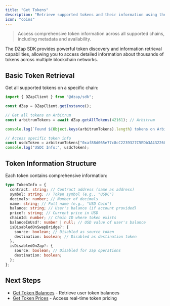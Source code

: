 ```yaml
---
title: "Get Tokens"
description: "Retrieve supported tokens and their information using the DZap SDK"
icon: "coins"
---
```


> Access comprehensive token information across all supported chains, including metadata and availability.

The DZap SDK provides powerful token discovery and information retrieval capabilities, allowing you to access detailed information about thousands of tokens across multiple blockchain networks.

## Basic Token Retrieval

Get all supported tokens on a specific chain:

```typescript
import { DZapClient } from "@dzap/sdk";

const dZap = DZapClient.getInstance();

// Get all tokens on Arbitrum
const arbitrumTokens = await dZap.getAllTokens(42161); // Arbitrum

console.log(`Found ${Object.keys(arbitrumTokens).length} tokens on Arbitrum`);

// Access specific token info
const usdcToken = arbitrumTokens["0xaf88d065e77c8cC2239327C5EDb3A432268e5831"];
console.log("USDC Info:", usdcToken);
```

## Token Information Structure

Each token contains comprehensive information:

```typescript
type TokenInfo = {
  contract: string; // Contract address (same as address)
  symbol: string; // Token symbol (e.g., "USDC")
  decimals: number; // Number of decimals
  name: string; // Full name (e.g., "USD Coin")
  balance: string; // User's balance (if account provided)
  price?: string; // Current price in USD
  chainId: number; // Chain ID where token exists
  balanceInUsd?: number | null; // USD value of user's balance
  isDisabledOnSwapBridge?: {
    source: boolean; // Disabled as source token
    destination: boolean; // Disabled as destination token
  };
  isDisabledOnZap?: {
    source: boolean; // Disabled for zap operations
    destination: boolean;
  };
};
```

## Next Steps

- [Get Token Balances](/sdk/tokens/token-balances) - Retrieve user token balances
- [Get Token Prices](/sdk/tokens/token-prices) - Access real-time token pricing
